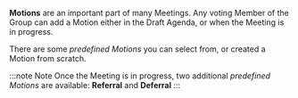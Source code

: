 
**Motions** are an important part of many Meetings. Any voting Member of the Group can add a Motion either in the Draft Agenda, or when the Meeting is in progress.

There are some _predefined Motions_ you can select from, or created a Motion from scratch.

:::note Note
Once the Meeting is in progress, two additional _predefined Motions_ are available: **Referral** and **Deferral**
:::
